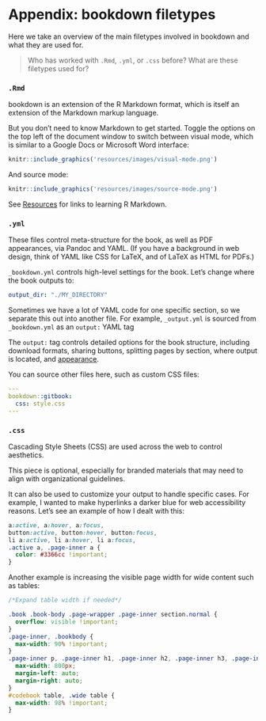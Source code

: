 # Appendix: bookdown filetypes

Here we take an overview of the main filetypes involved in bookdown and what they are used for.

> Who has worked with `.Rmd`, `.yml`, or `.css` before? What are these filetypes used for?

### `.Rmd` {-}

bookdown is an extension of the R Markdown format, which is itself an extension of the Markdown markup language. 

But you don't need to know Markdown to get started. Toggle the options on the top left of the document window to switch between visual mode, which is similar to a Google Docs or Microsoft Word interface:

```r
knitr::include_graphics('resources/images/visual-mode.png')
```

And source mode:

```r
knitr::include_graphics('resources/images/source-mode.png')
```

See [Resources](#resources) for links to learning R Markdown.

### `.yml` {-}

These files control meta-structure for the book, as well as PDF appearances, via Pandoc and YAML. (If you have a background in web design, think of YAML like CSS for LaTeX, and of LaTeX as HTML for PDFs.)

`_bookdown.yml` controls high-level settings for the book. Let's change where the book outputs to:

```yaml
output_dir: "./MY_DIRECTORY"
```

Sometimes we have a lot of YAML code for one specific section, so we separate this out into another file. For example, `_output.yml` is sourced from `_bookdown.yml` as an `output:` YAML tag

The `output:` tag controls detailed options for the book structure, including download formats, sharing buttons, splitting pages by section, where output is located, and [appearance](https://bookdown.org/yihui/rmarkdown/html-document.html#appearance-and-style).

You can source other files here, such as custom CSS files:

```yaml
---
bookdown::gitbook:
  css: style.css
---
```

### `.css` {-}

Cascading Style Sheets (CSS) are used across the web to control aesthetics. 

This piece is optional, especially for branded materials that may need to align with organizational guidelines. 

It can also be used to customize your output to handle specific cases. For example, I wanted to make hyperlinks a darker blue for web accessibility reasons. Let's see an example of how I dealt with this:

```css
a:active, a:hover, a:focus,
button:active, button:hover, button:focus,
li a:active, li a:hover, li a:focus, 
.active a, .page-inner a {
  color: #3366cc !important;
}
```

Another example is increasing the visible page width for wide content such as tables:

```css
/*Expand table width if needed*/

.book .book-body .page-wrapper .page-inner section.normal {
  overflow: visible !important;
}
.page-inner, .bookbody {
  max-width: 90% !important;
}
.page-inner p, .page-inner h1, .page-inner h2, .page-inner h3, .page-inner h4, .page-inner h5, .page-inner h6, .page-inner li, .page-inner .sourceCode, .page-inner table, .ref, .page-inner .figure, .page-inner .csl-entry {
  max-width: 800px;
  margin-left: auto;
  margin-right: auto;
}
#codebook table, .wide table {
  max-width: 98% !important;
}
```
